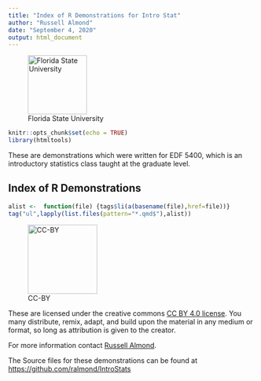 ```yaml
---
title: "Index of R Demonstrations for Intro Stat"
author: "Russell Almond"
date: "September 4, 2020"
output: html_document
---
```


![Florida State University](img/Formal-wcollege-H_1.svg){height="120px"}

```r
knitr::opts_chunk$set(echo = TRUE)
library(htmltools)
```

These are demonstrations which were written for EDF 5400, which is an introductory statistics class taught at the graduate level.

## Index of R Demonstrations

```r
alist <-  function(file) {tags$li(a(basename(file),href=file))}
tag("ul",lapply(list.files(pattern="*.qmd$"),alist))
```

![CC-BY](img/by.png){width="141px"}

These are licensed under the creative commons [CC BY 4.0 
license](https://creativecommons.org/licenses/by/4.0/). You many distribute, remix, adapt, and build upon the material in any medium or format, so long as attribution is given to the creator.

For more information contact [Russell Almond](mailto:ralmond@fsu.edu).

The Source files for these demonstrations can be found at <https://github.com/ralmond/IntroStats>
